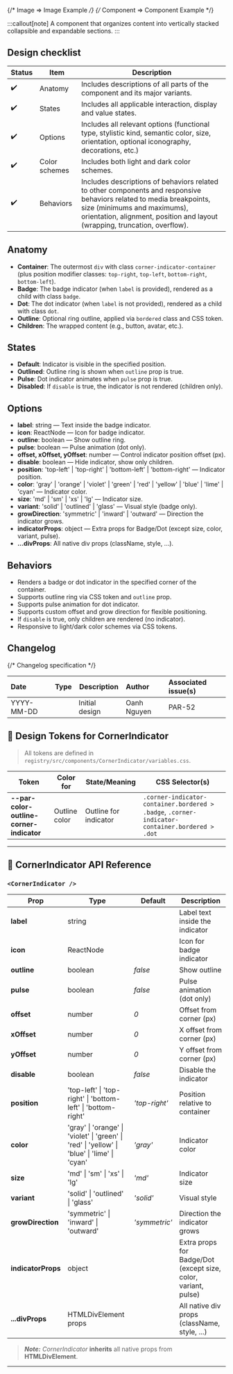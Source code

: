 
{/* Image => Image Example */}
{/* Component => Component Example */}

:::callout[note]
A component that organizes content into vertically stacked collapsible and expandable sections.
:::


## Design checklist <span id="design-checklist"></span>

| Status | Item                                 | Description                                                                                                                                                                                                                       |
| ------ | ------------------------------------ | --------------------------------------------------------------------------------------------------------------------------------------------------------------------------------------------------------------------------------- |
| ✔️     | Anatomy                              | Includes descriptions of all parts of the component and its major variants.                                                                                                                                                       |
| ✔️     | States                               | Includes all applicable interaction, display and value states.                                                                                                                                                                    |
| ✔️     | Options                              | Includes all relevant options (functional type, stylistic kind, semantic color, size, orientation, optional iconography, decorations, etc.)                                                                                       |
| ✔️     | Color schemes                        | Includes both light and dark color schemes.                                                                                                                                                                                       |
| ✔️     | Behaviors                            | Includes descriptions of behaviors related to other components and responsive behaviors related to media breakpoints, size (minimums and maximums), orientation, alignment, position and layout (wrapping, truncation, overflow). |

## Anatomy <span id="anatomy"></span>

- **Container**: The outermost `div` with class `corner-indicator-container` (plus position modifier classes: `top-right`, `top-left`, `bottom-right`, `bottom-left`).
- **Badge**: The badge indicator (when `label` is provided), rendered as a child with class `badge`.
- **Dot**: The dot indicator (when `label` is not provided), rendered as a child with class `dot`.
- **Outline**: Optional ring outline, applied via `bordered` class and CSS token.
- **Children**: The wrapped content (e.g., button, avatar, etc.).

## States <span id="states"></span>

- **Default**: Indicator is visible in the specified position.
- **Outlined**: Outline ring is shown when `outline` prop is true.
- **Pulse**: Dot indicator animates when `pulse` prop is true.
- **Disabled**: If `disable` is true, the indicator is not rendered (children only).

## Options <span id="options"></span>

- **label**: string — Text inside the badge indicator.
- **icon**: ReactNode — Icon for badge indicator.
- **outline**: boolean — Show outline ring.
- **pulse**: boolean — Pulse animation (dot only).
- **offset, xOffset, yOffset**: number — Control indicator position offset (px).
- **disable**: boolean — Hide indicator, show only children.
- **position**: 'top-left' | 'top-right' | 'bottom-left' | 'bottom-right' — Indicator position.
- **color**: 'gray' | 'orange' | 'violet' | 'green' | 'red' | 'yellow' | 'blue' | 'lime' | 'cyan' — Indicator color.
- **size**: 'md' | 'sm' | 'xs' | 'lg' — Indicator size.
- **variant**: 'solid' | 'outlined' | 'glass' — Visual style (badge only).
- **growDirection**: 'symmetric' | 'inward' | 'outward' — Direction the indicator grows.
- **indicatorProps**: object — Extra props for Badge/Dot (except size, color, variant, pulse).
- **...divProps**: All native div props (className, style, ...).

## Behaviors <span id="behaviors"></span>

- Renders a badge or dot indicator in the specified corner of the container.
- Supports outline ring via CSS token and `outline` prop.
- Supports pulse animation for dot indicator.
- Supports custom offset and grow direction for flexible positioning.
- If `disable` is true, only children are rendered (no indicator).
- Responsive to light/dark color schemes via CSS tokens.

## Changelog <span id="changelog"></span>
{/* Changelog specification */}

| Date       | Type                                                        | Description                                                                                 | Author      | Associated issue(s)  |
|:-----------|:------------------------------------------------------------|---------------------------------------------------------------------------------------------|:------------|:---------------------|
| YYYY-MM-DD | <Badge size='sm' kind='glass' color='cyan' label="new"/>    | Initial design                                                                              | Oanh Nguyen | PAR-52               |

## 🎨 Design Tokens for CornerIndicator

> All tokens are defined in `registry/src/components/CornerIndicator/variables.css`.

| **Token**                              | **Color for**         | **State/Meaning**         | **CSS Selector(s)**                |
|----------------------------------------|-----------------------|---------------------------|------------------------------------|
| **--par-color-outline-corner-indicator** | Outline color         | Outline for indicator     | `.corner-indicator-container.bordered > .badge`, `.corner-indicator-container.bordered > .dot` |

---

## 🧩 CornerIndicator API Reference

### `<CornerIndicator />`

| **Prop**         | **Type**                                                                 | **Default**     | **Description**                                                        |
|------------------|--------------------------------------------------------------------------|-----------------|------------------------------------------------------------------------|
| **label**        | string                                                                   |                 | Label text inside the indicator                                        |
| **icon**         | ReactNode                                                                |                 | Icon for badge indicator                                               |
| **outline**      | boolean                                                                  | _false_         | Show outline                                                          |
| **pulse**        | boolean                                                                  | _false_         | Pulse animation (dot only)                                             |
| **offset**       | number                                                                   | _0_             | Offset from corner (px)                                                |
| **xOffset**      | number                                                                   | _0_             | X offset from corner (px)                                              |
| **yOffset**      | number                                                                   | _0_             | Y offset from corner (px)                                              |
| **disable**      | boolean                                                                  | _false_         | Disable the indicator                                                  |
| **position**     | 'top-left' \| 'top-right' \| 'bottom-left' \| 'bottom-right'           | _'top-right'_   | Position relative to container                                         |
| **color**        | 'gray' \| 'orange' \| 'violet' \| 'green' \| 'red' \| 'yellow' \| 'blue' \| 'lime' \| 'cyan' | _'gray'_         | Indicator color                                                        |
| **size**         | 'md' \| 'sm' \| 'xs' \| 'lg'                                            | _'md'_          | Indicator size                                                         |
| **variant**      | 'solid' \| 'outlined' \| 'glass'                                         | _'solid'_       | Visual style                                                           |
| **growDirection**| 'symmetric' \| 'inward' \| 'outward'                                    | _'symmetric'_   | Direction the indicator grows                                          |
| **indicatorProps**| object                                                                  |                 | Extra props for Badge/Dot (except size, color, variant, pulse)          |
| **...divProps**  | HTMLDivElement props                                                    |                 | All native div props (className, style, ...)                            |

> **_Note:_** _CornerIndicator_ **inherits** all native props from **HTMLDivElement**.

---

